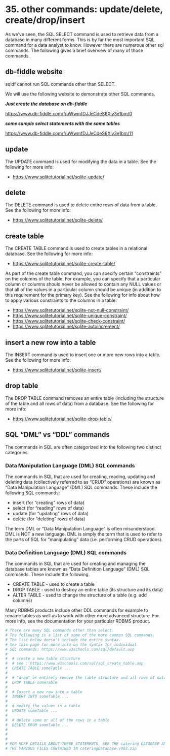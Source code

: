 # <yrChapterNumber>35. </yrChapterNumber> other commands: update/delete, create/drop/insert

As we've seen, the SQL SELECT command is used to retrieve data from a 
database in many different forms. This is by far the most important SQL command 
for a data analyst to know. However there are numerous other sql commands.
The following gives a brief overview of many of those commands. 

## db-fiddle website

sqldf cannot run SQL commands other than SELECT.

We will use the following website to demonstrate other SQL commands.

***Just create the database on db-fiddle***

<https://www.db-fiddle.com/f/uWwmfDJJeCdeS6Xiy3e1bm/0>

***some sample select statements with the same tables***

<https://www.db-fiddle.com/f/uWwmfDJJeCdeS6Xiy3e1bm/11>


## update

The UPDATE command is used for modifying the data in a table.
See the following for more info:

- <https://www.sqlitetutorial.net/sqlite-update/>

## delete

The DELETE command is used  to delete entire rows of data from a table.
See the following for more info:

- <https://www.sqlitetutorial.net/sqlite-delete/>

## create table

The CREATE TABLE command is used to create tables in a relational 
database. See the following for more info:

- <https://www.sqlitetutorial.net/sqlite-create-table/>

As part of the create table command, you can specify certain "constraints"
on the columns of the table. For example, you can specify that a particular
column or columns should never be allowed to contain any NULL values or that
all of the values in a particular column should be unique (in addition
to this requirement for the primary key). See the following for info
about how to apply various constraints to the columns in a table:

- <https://www.sqlitetutorial.net/sqlite-not-null-constraint/>
- <https://www.sqlitetutorial.net/sqlite-unique-constraint/>
- <https://www.sqlitetutorial.net/sqlite-check-constraint/>
- <https://www.sqlitetutorial.net/sqlite-autoincrement/>

## insert a new row into a table

The INSERT command is used to
insert one or more new rows into a table. See the following for more info:

- <https://www.sqlitetutorial.net/sqlite-insert/>


## drop table

The DROP TABLE command removes an entire table (including the
structure of the table and all rows of data) from a database.
See the following for more info:

- <https://www.sqlitetutorial.net/sqlite-drop-table/>


## SQL "DML" vs "DDL" commands

The commands in SQL are often categorized into the following two distinct 
categories:

### Data Manipulation Language (DML) SQL commands

The commands in SQL that are used for creating, reading, updating and deleting
data (collectively referred to as "CRUD" operations) are known as 
"Data Manipulation Language" (DML) SQL commands. These include
the following SQL commands:

- insert (for "creating" rows of data)
- select (for "reading" rows of data)
- update (for "updating" rows of data)
- delete (for "deleting" rows of data)

The term DML or "Data Manipulation Language" is often misunderstood. 
DML is NOT a new language. DML is simply the term that is used to refer
to the parts of SQL for "manipulating" data (i.e. performing CRUD operations). 

### Data Definition Language (DML) SQL commands

The commands in SQL that are used for creating and managing the database tables
are known as "Data Definition Language" (DML) SQL commands. These include
the following. 

- CREATE TABLE - used to create a table
- DROP TABLE - used to destroy an entire table (its structure and its data)
- ALTER TABLE - used to change the structure of a table (e.g. add columns)

Many RDBMS products include other DDL commands for example to rename tables
as well as to work with other more advanced structure. For more info,
see the documentation for your particular RDBMS product.




```r
# There are many SQL commands other than select.
# The following is a list of some of the more common SQL commands. 
# The list below doesn't include the entire syntax. 
# See this page for more info on the syntax for individual
# SQL commands: https://www.w3schools.com/sql/default.asp
#
#  # create a new table structure
#  # see : https://www.w3schools.com/sql/sql_create_table.asp
#  CREATE TABLE someTable ...
# 
#  # "drop" or entirely remove the table structure and all rows of data
#  DROP TABLE someTable    
#
#  # Insert a new row into a table
#  INSERT INTO someTable ...
#
#  # modify the values in a table
#  UPDATE someTable ...
#
#  # delete some or all of the rows in a table
#  DELETE FROM someTable ...
#
#
#
# FOR MORE DETAILS ABOUT THESE STATEMENTS, SEE THE catering DATABASE AND
# THE VARIOUS FILES CONTAINED IN cateringDatabase-v003.zip
```
